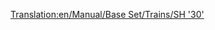 [[Translation:en/Manual/Base Set/Trains/SH '30']]
{{ru/Manual/Base Set/Trains/Поезда|Image=[[File:en/Manual/Base Set/Trains/Sh30.png]]
|Name=SH "30"
|Cost=£ 30468 (1523400 р.)
|Speed=160 км/ч (100 миль/ч)
|Weight=84 т
|Power=3600 л.с. (4827 кВт)
|Annual=£ 2531 (126550 р.)
|Designed=1965
|Lifespan=23
|Capacity=нет
|Description=Это первый доступный электровоз в умеренном климате. Он не быстрее, чем тепловоз [[ru/Manual/Base Set/Trains/Floss '47'|Floss "47"]], но он легче на 28 т и мощнее на 1080 л.с. Таким образом, этот вариант сразу даёт премущество и долго, до появления [[ru/Manual/Base Set/Trains/SH '40'|SH "40"]] будет оставаться лучшим выбором.
|Real-life=SH "30" в реальном мире - это [http://en.wikipedia.org/wiki/British_Rail_Class_86 BR Class 86], электровоз, способный разогнаться до 160 км/ч (100 миль/ч). Был спроектирован в основном тянуть экспрессы на магистрали вдоль западного берега Британии. Как и Metro-Cammell DMU эти машины пришли к нам из ранних 1960-х и были основой плана электрификации западной магистрали. Невероятно, но их до сих пор можно увидеть тянущих случайный поезд на западном берегу, а в Восточной Англии их даже больше.
}}